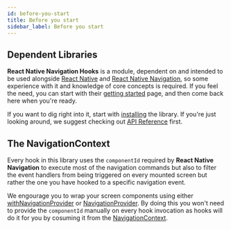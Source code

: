```yaml
---
id: before-you-start
title: Before you start
sidebar_label: Before you start
---
```


## Dependent Libraries

**React Native Navigation Hooks** is a module, dependent on and intended to be used alongside [React Native](https://github.com/facebook/react-native) and [React Native Navigation](https://github.com/wix/react-native-navigation), so some experience with it and knowledge of core concepts is required. If you feel the need, you can start with their [getting started](https://wix.github.io/react-native-navigation/docs/before-you-start/) page, and then come back here when you're ready.

If you want to dig right into it, start with [installing](installing) the library. If you're just looking around, we suggest checking out [API Reference](use-navigation) first.

## The NavigationContext

Every hook in this library uses the `componentId` required by **React Native Navigation** to execute most of the navigation commands but also to filter the event handlers from being triggered on every mounted screen but rather the one you have hooked to a specific navigation event.

We engourage you to wrap your screen components using either [withNavigationProvider](hocs#withnavigationproviders) or [NavigationProvider](contexts#navigationprovider). By doing this you won't need to provide the `componentId` manually on every hook invocation as hooks will do it for you by cosuming it from the [NavigationContext](contexts#navigationcontext).
